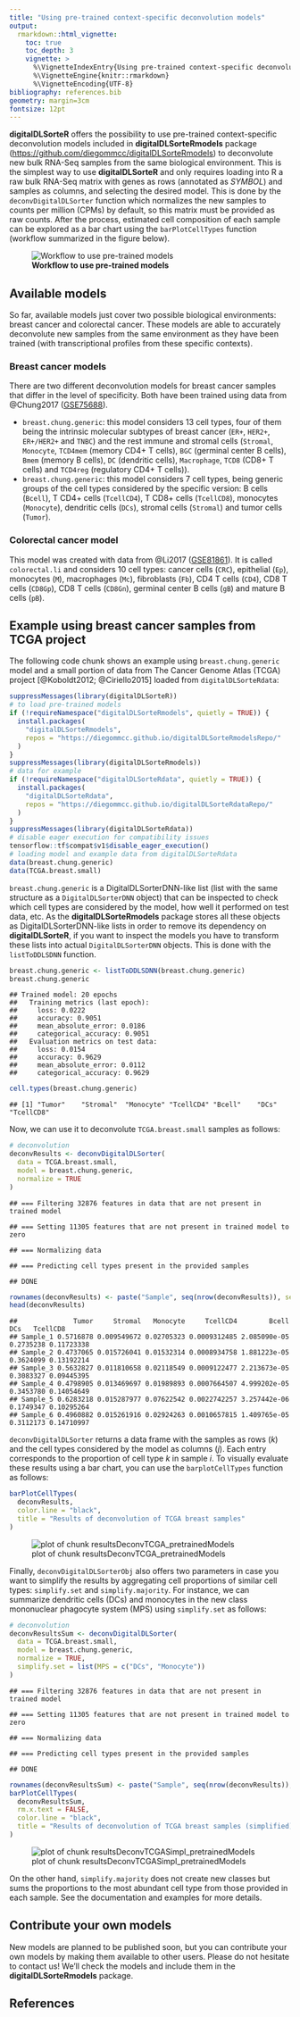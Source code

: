 ```yaml
---
title: "Using pre-trained context-specific deconvolution models"
output: 
  rmarkdown::html_vignette:
    toc: true
    toc_depth: 3
    vignette: >
      %\VignetteIndexEntry{Using pre-trained context-specific deconvolution models}
      %\VignetteEngine{knitr::rmarkdown}
      %\VignetteEncoding{UTF-8}
bibliography: references.bib
geometry: margin=3cm
fontsize: 12pt
---
```




**digitalDLSorteR** offers the possibility to use pre-trained context-specific deconvolution models included in **digitalDLSorteRmodels** package (<https://github.com/diegommcc/digitalDLSorteRmodels>) to deconvolute new bulk RNA-Seq samples from the same biological environment. This is the simplest way to use **digitalDLSorteR** and only requires loading into R a raw bulk RNA-Seq matrix with genes as rows (annotated as _SYMBOL_) and samples as columns, and selecting the desired model. This is done by the `deconvDigitalDLSorter` function which normalizes the new samples to counts per million (CPMs) by default, so this matrix must be provided as raw counts. After the process, estimated cell composition of each sample can be explored as a bar chart using the `barPlotCellTypes` function (workflow summarized in the figure below).

![**Workflow to use pre-trained models**](workflow_pretrained_models.png)

<!-- ![(#fig:workflow) Workflow to use pre-trained models](workflow_pretrained_models.png) -->

## Available models

So far, available models just cover two possible biological environments: breast cancer and colorectal cancer. These models are able to accurately deconvolute new samples from the same environment as they have been trained (with transcriptional profiles from these specific contexts). 

### Breast cancer models

There are two different deconvolution models for breast cancer samples that differ in the level of specificity. Both have been trained using data from @Chung2017 ([GSE75688](https://www.ncbi.nlm.nih.gov/geo/query/acc.cgi?acc=GSE75688)).

* `breast.chung.generic`: this model considers 13 cell types, four of them being the intrinsic molecular subtypes of breast cancer (`ER+`, `HER2+`, `ER+/HER2+` and `TNBC`) and the rest immune and stromal cells (`Stromal`, `Monocyte`, `TCD4mem` (memory CD4+ T cells), `BGC` (germinal center B cells), `Bmem` (memory B cells), `DC` (dendritic cells), `Macrophage`, `TCD8` (CD8+ T cells) and `TCD4reg` (regulatory CD4+ T cells)).
* `breast.chung.generic`: this model considers 7 cell types, being generic groups of the cell types considered by the specific version: B cells (`Bcell`), T CD4+ cells (`TcellCD4`), T CD8+ cells (`TcellCD8`), monocytes (`Monocyte`), dendritic cells (`DCs`), stromal cells (`Stromal`) and tumor cells (`Tumor`).

### Colorectal cancer model

This model was created with data from @Li2017 ([GSE81861](https://www.ncbi.nlm.nih.gov/geo/query/acc.cgi?acc=GSE81861)). It is called `colorectal.li` and considers 10 cell types: cancer cells (`CRC`), epithelial (`Ep`), monocytes (`M`), macrophages (`Mc`), fibroblasts (`Fb`), CD4 T cells (`CD4`), CD8 T cells (`CD8Gp`), CD8 T cells (`CD8Gn`), germinal center B cells (`gB`) and mature B cells (`pB`).

## Example using breast cancer samples from TCGA project

The following code chunk shows an example using `breast.chung.generic` model and a small portion of data from The Cancer Genome Atlas (TCGA) project [@Koboldt2012; @Ciriello2015] loaded from `digitalDLSorteRdata`:


```r
suppressMessages(library(digitalDLSorteR))
# to load pre-trained models
if (!requireNamespace("digitalDLSorteRmodels", quietly = TRUE)) {
  install.packages(
    "digitalDLSorteRmodels", 
    repos = "https://diegommcc.github.io/digitalDLSorteRmodelsRepo/"
  )
}
suppressMessages(library(digitalDLSorteRmodels))
# data for example
if (!requireNamespace("digitalDLSorteRdata", quietly = TRUE)) {
  install.packages(
    "digitalDLSorteRdata", 
    repos = "https://diegommcc.github.io/digitalDLSorteRdataRepo/"
  )
}
suppressMessages(library(digitalDLSorteRdata))
# disable eager execution for compatibility issues
tensorflow::tf$compat$v1$disable_eager_execution()
# loading model and example data from digitalDLSorteRdata
data(breast.chung.generic)
data(TCGA.breast.small)
```

`breast.chung.generic` is a DigitalDLSorterDNN-like list (list with the same structure as a `DigitalDLSorterDNN` object) that can be inspected to check which cell types are considered by the model, how well it performed on test data, etc. As the **digitalDLSorteRmodels** package stores all these objects as DigitalDLSorterDNN-like lists in order to remove its dependency on **digitalDLSorteR**, if you want to inspect the models you have to transform these lists into actual `DigitalDLSorterDNN` objects. This is done with the `listToDDLSDNN` function.


```r
breast.chung.generic <- listToDDLSDNN(breast.chung.generic)
breast.chung.generic
```

```
## Trained model: 20 epochs
##   Training metrics (last epoch):
##     loss: 0.0222
##     accuracy: 0.9051
##     mean_absolute_error: 0.0186
##     categorical_accuracy: 0.9051
##   Evaluation metrics on test data:
##     loss: 0.0154
##     accuracy: 0.9629
##     mean_absolute_error: 0.0112
##     categorical_accuracy: 0.9629
```


```r
cell.types(breast.chung.generic)
```

```
## [1] "Tumor"    "Stromal"  "Monocyte" "TcellCD4" "Bcell"    "DCs"      "TcellCD8"
```

Now, we can use it to deconvolute `TCGA.breast.small` samples as follows:


```r
# deconvolution
deconvResults <- deconvDigitalDLSorter(
  data = TCGA.breast.small,
  model = breast.chung.generic,
  normalize = TRUE
)
```

```
## === Filtering 32876 features in data that are not present in trained model
```

```
## === Setting 11305 features that are not present in trained model to zero
```

```
## === Normalizing data
```

```
## === Predicting cell types present in the provided samples
```

```
## DONE
```

```r
rownames(deconvResults) <- paste("Sample", seq(nrow(deconvResults)), sep = "_")
head(deconvResults)
```

```
##              Tumor     Stromal   Monocyte     TcellCD4        Bcell       DCs   TcellCD8
## Sample_1 0.5716878 0.009549672 0.02705323 0.0009312485 2.085090e-05 0.2735238 0.11723338
## Sample_2 0.4737065 0.015726041 0.01532314 0.0008934758 1.881223e-05 0.3624099 0.13192214
## Sample_3 0.5632827 0.011810658 0.02118549 0.0009122477 2.213673e-05 0.3083327 0.09445395
## Sample_4 0.4798905 0.013469697 0.01989893 0.0007664507 4.999202e-05 0.3453780 0.14054649
## Sample_5 0.6283218 0.015287977 0.07622542 0.0022742257 3.257442e-06 0.1749347 0.10295264
## Sample_6 0.4960882 0.015261916 0.02924263 0.0010657815 1.409765e-05 0.3112173 0.14710997
```

`deconvDigitalDLSorter` returns a data frame with the samples as rows ($k$) and the cell types considered by the model as columns ($j$). Each entry corresponds to the proportion of cell type $k$ in sample $i$. To visually evaluate these results using a bar chart, you can use the `barplotCellTypes` function as follows:


```r
barPlotCellTypes(
  deconvResults, 
  color.line = "black",
  title = "Results of deconvolution of TCGA breast samples"
)
```

![plot of chunk resultsDeconvTCGA_pretrainedModels](resultsDeconvTCGA_pretrainedModels-1.png)

Finally, `deconvDigitalDLSorterObj` also offers two parameters in case you want to simplify the results by aggregating cell proportions of similar cell types: `simplify.set` and `simplify.majority`. For instance, we can summarize dendritic cells (DCs) and monocytes in the new class mononuclear phagocyte system (MPS) using `simplify.set` as follows:


```r
# deconvolution
deconvResultsSum <- deconvDigitalDLSorter(
  data = TCGA.breast.small,
  model = breast.chung.generic,
  normalize = TRUE,
  simplify.set = list(MPS = c("DCs", "Monocyte"))
)
```

```
## === Filtering 32876 features in data that are not present in trained model
```

```
## === Setting 11305 features that are not present in trained model to zero
```

```
## === Normalizing data
```

```
## === Predicting cell types present in the provided samples
```

```
## DONE
```

```r
rownames(deconvResultsSum) <- paste("Sample", seq(nrow(deconvResults)), sep = "_")
barPlotCellTypes(
  deconvResultsSum, 
  rm.x.text = FALSE,
  color.line = "black",
  title = "Results of deconvolution of TCGA breast samples (simplified)"
)
```

![plot of chunk resultsDeconvTCGASimpl_pretrainedModels](resultsDeconvTCGASimpl_pretrainedModels-1.png)

On the other hand, `simplify.majority` does not create new classes but sums the proportions to the most abundant cell type from those provided in each sample. See the documentation and examples for more details.

## Contribute your own models

New models are planned to be published soon, but you can contribute your own models by making them available to other users. Please do not hesitate to contact us! We'll check the models and include them in the **digitalDLSorteRmodels** package.

## References

<!-- ## Session info {.unnumbered} -->

<!-- ```{r sessionInfo, echo=FALSE} -->
<!-- sessionInfo() -->
<!-- ``` -->
